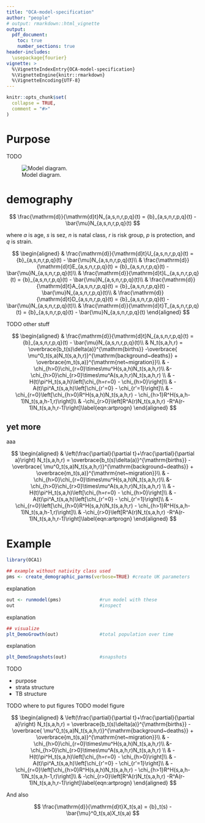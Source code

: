 ```yaml
---
title: "OCA-model-specification"
author: "people"
# output: rmarkdown::html_vignette
output:
  pdf_document:
    toc: true
    number_sections: true
header-includes:
  \usepackage{fourier}
vignette: >
  %\VignetteIndexEntry{OCA-model-specification}
  %\VignetteEngine{knitr::rmarkdown}
  %\VignetteEncoding{UTF-8}
---
```


```r
knitr::opts_chunk$set(
  collapse = TRUE,
  comment = "#>"
)
```


# Purpose

TODO 

![Model diagram.](model.png)

# demography

$$
\frac{\mathrm{d}}{\mathrm{d}t}N_{a,s,n,r,p,q}(t) = {b}_{a,s,n,r,p,q}(t) - \bar{\mu}N_{a,s,n,r,p,q}(t)
$$

where $a$ is age, $s$ is sez, $n$ is natal class, $r$ is risk group, $p$ is protection, and $q$ is strain.

$$
\begin{aligned}
& \frac{\mathrm{d}}{\mathrm{d}t}U_{a,s,n,r,p,q}(t) = {b}_{a,s,n,r,p,q}(t) - \bar{\mu}N_{a,s,n,r,p,q}(t)\\
& \frac{\mathrm{d}}{\mathrm{d}t}E_{a,s,n,r,p,q}(t) = {b}_{a,s,n,r,p,q}(t) - \bar{\mu}N_{a,s,n,r,p,q}(t)\\
& \frac{\mathrm{d}}{\mathrm{d}t}L_{a,s,n,r,p,q}(t) = {b}_{a,s,n,r,p,q}(t) - \bar{\mu}N_{a,s,n,r,p,q}(t)\\
& \frac{\mathrm{d}}{\mathrm{d}t}A_{a,s,n,r,p,q}(t) = {b}_{a,s,n,r,p,q}(t) - \bar{\mu}N_{a,s,n,r,p,q}(t)\\
& \frac{\mathrm{d}}{\mathrm{d}t}D_{a,s,n,r,p,q}(t) = {b}_{a,s,n,r,p,q}(t) - \bar{\mu}N_{a,s,n,r,p,q}(t)\\
& \frac{\mathrm{d}}{\mathrm{d}t}T_{a,s,n,r,p,q}(t) = {b}_{a,s,n,r,p,q}(t) - \bar{\mu}N_{a,s,n,r,p,q}(t)
\end{aligned}
$$

TODO other stuff


$$
\begin{aligned}
    & \frac{\mathrm{d}}{\mathrm{d}t}N_{a,s,n,r,p,q}(t) = {b}_{a,s,n,r,p,q}(t) - \bar{\mu}N_{a,s,n,r,p,q}(t)\\
    & N_t(s,a,h,r) = \overbrace{b_t(s)\delta(a)}^{\mathrm{births}} -\overbrace{ \mu^0_t(s,a)N_t(s,a,h,r)}^{\mathrm{background~deaths}} + \overbrace{m_t(s,a)}^{\mathrm{net~migration}}\\
    & -\chi_{h>0}\chi_{r=0}\times\mu^H(s,a,h)N_t(s,a,h,r)\\
    &-\chi_{h>0}\chi_{r>0}\times\mu^A(s,a,h,r)N_t(s,a,h,r)  \\
    & -H(t)\pi^H_t(s,a,h)\left[\chi_{h=r=0} - \chi_{h>0}\right]\\
    & -A(t)\pi^A_t(s,a,h)\left[\chi_{r'=0} - \chi_{r'=1}\right]\\
    & -\chi_{r=0}\left[\chi_{h>0}R^H(s,a,h)N_t(s,a,h,r) - \chi_{h>1}R^H(s,a,h-1)N_t(s,a,h-1,r)\right]\\
    & -\chi_{r>0}\left[R^A(r)N_t(s,a,h,r) -R^A(r-1)N_t(s,a,h,r-1)\right]\label{eqn:artprogn}
\end{aligned}
$$



## yet more

aaa

$$
\begin{aligned}
    & \left(\frac{\partial}{\partial t}+\frac{\partial}{\partial a}\right) N_t(s,a,h,r) = \overbrace{b_t(s)\delta(a)}^{\mathrm{births}} -\overbrace{ \mu^0_t(s,a)N_t(s,a,h,r)}^{\mathrm{background~deaths}} + \overbrace{m_t(s,a)}^{\mathrm{net~migration}}\\
    & -\chi_{h>0}\chi_{r=0}\times\mu^H(s,a,h)N_t(s,a,h,r)\\
    &-\chi_{h>0}\chi_{r>0}\times\mu^A(s,a,h,r)N_t(s,a,h,r)  \\
    & -H(t)\pi^H_t(s,a,h)\left[\chi_{h=r=0} - \chi_{h>0}\right]\\
    & -A(t)\pi^A_t(s,a,h)\left[\chi_{r'=0} - \chi_{r'=1}\right]\\
    & -\chi_{r=0}\left[\chi_{h>0}R^H(s,a,h)N_t(s,a,h,r) - \chi_{h>1}R^H(s,a,h-1)N_t(s,a,h-1,r)\right]\\
    & -\chi_{r>0}\left[R^A(r)N_t(s,a,h,r) -R^A(r-1)N_t(s,a,h,r-1)\right]\label{eqn:artprogn}
\end{aligned}
$$



# Example

```r
library(OCA1)

## example without nativity class used
pms <- create_demographic_parms(verbose=TRUE) #create UK parameters
```


explanation
```r
out <- runmodel(pms)              #run model with these
out                               #inspect
```

explanation
```r
## visualize
plt_DemoGrowth(out)               #total population over time
```

explanation

```r
plt_DemoSnapshots(out)            #snapshots
```

TODO

- purpose
- strata structure
- TB structure

TODO where to put figures
TODO model figure




$$
\begin{aligned}
    & \left(\frac{\partial}{\partial t}+\frac{\partial}{\partial a}\right) N_t(s,a,h,r) = \overbrace{b_t(s)\delta(a)}^{\mathrm{births}} -\overbrace{ \mu^0_t(s,a)N_t(s,a,h,r)}^{\mathrm{background~deaths}} + \overbrace{m_t(s,a)}^{\mathrm{net~migration}}\\
    & -\chi_{h>0}\chi_{r=0}\times\mu^H(s,a,h)N_t(s,a,h,r)\\
    &-\chi_{h>0}\chi_{r>0}\times\mu^A(s,a,h,r)N_t(s,a,h,r)  \\
    & -H(t)\pi^H_t(s,a,h)\left[\chi_{h=r=0} - \chi_{h>0}\right]\\
    & -A(t)\pi^A_t(s,a,h)\left[\chi_{r'=0} - \chi_{r'=1}\right]\\
    & -\chi_{r=0}\left[\chi_{h>0}R^H(s,a,h)N_t(s,a,h,r) - \chi_{h>1}R^H(s,a,h-1)N_t(s,a,h-1,r)\right]\\
    & -\chi_{r>0}\left[R^A(r)N_t(s,a,h,r) -R^A(r-1)N_t(s,a,h,r-1)\right]\label{eqn:artprogn}
\end{aligned}
$$



And also

$$
\frac{\mathrm{d}}{\mathrm{d}t}X_t(s,a) = {b}_t(s) - \bar{\mu}^0_t(s,a)X_t(s,a)
$$





